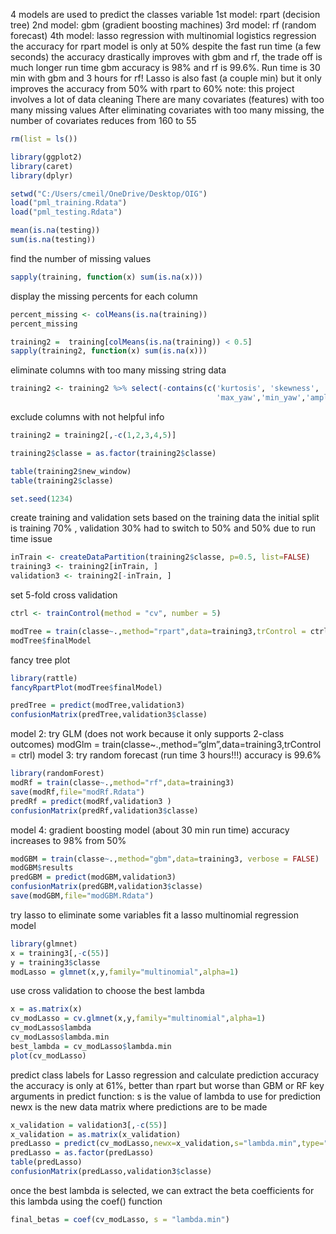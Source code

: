  4 models are used to predict the classes variable
 1st model: rpart (decision tree)
 2nd model: gbm (gradient boosting machines)
 3rd model: rf (random forecast)
 4th model: lasso regression with multinomial logistics regression
 the accuracy for rpart model is only at 50% despite the fast run time (a few seconds)
 the accuracy drastically improves with gbm and rf, the trade off is much longer run time
 gbm accuracy is 98% and rf is 99.6%. Run time is 30 min with gbm and 3 hours for rf!
 Lasso is also fast (a couple min) but it only improves the accuracy from 50% with rpart to 60%
 note: this project involves a lot of data cleaning 
 There are many covariates (features) with too many missing values
 After eliminating covariates with too many missing, 
 the number of covariates reduces from 160 to 55

```{r}
rm(list = ls())

library(ggplot2)
library(caret)
library(dplyr)

setwd("C:/Users/cmeil/OneDrive/Desktop/OIG")
load("pml_training.Rdata")
load("pml_testing.Rdata")

mean(is.na(testing))
sum(is.na(testing))
```

 find the number of missing values

```{r}
sapply(training, function(x) sum(is.na(x)))
```

 display the missing percents for each column

```{r}
percent_missing <- colMeans(is.na(training)) 
percent_missing

training2 =  training[colMeans(is.na(training)) < 0.5]
sapply(training2, function(x) sum(is.na(x)))
```

 eliminate columns with too many missing string data

```{r}
training2 <- training2 %>% select(-contains(c('kurtosis', 'skewness',
                                              'max_yaw','min_yaw','amplitude_yaw')))
```

 exclude columns with not helpful info

```{r}
training2 = training2[,-c(1,2,3,4,5)]

training2$classe = as.factor(training2$classe)

table(training2$new_window)
table(training2$classe)

set.seed(1234)
```

 create training and validation sets based on the training data
 the initial split is training 70% , validation 30%
 had to switch to 50% and 50% due to run time issue

```{r}
inTrain <- createDataPartition(training2$classe, p=0.5, list=FALSE)
training3 <- training2[inTrain, ]
validation3 <- training2[-inTrain, ]
```

 set 5-fold cross validation

```{r}
ctrl <- trainControl(method = "cv", number = 5)

modTree = train(classe~.,method="rpart",data=training3,trControl = ctrl)
modTree$finalModel
```

fancy tree plot

```{r}
library(rattle)
fancyRpartPlot(modTree$finalModel)

predTree = predict(modTree,validation3)
confusionMatrix(predTree,validation3$classe)
```

 model 2: try GLM (does not work because it only supports 2-class outcomes)
modGlm = train(classe~.,method="glm",data=training3,trControl = ctrl)
 model 3: try random forecast (run time 3 hours!!!)
 accuracy is 99.6%

```{r}
library(randomForest)
modRf = train(classe~.,method="rf",data=training3)
save(modRf,file="modRf.Rdata")
predRf = predict(modRf,validation3 )
confusionMatrix(predRf,validation3$classe)
```

 model 4: gradient boosting model (about 30 min run time)
 accuracy increases to 98% from 50%

```{r}
modGBM = train(classe~.,method="gbm",data=training3, verbose = FALSE)
modGBM$results
predGBM = predict(modGBM,validation3)
confusionMatrix(predGBM,validation3$classe)
save(modGBM,file="modGBM.Rdata")
```

 try lasso to eliminate some variables
 fit a lasso multinomial regression model

```{r}
library(glmnet)
x = training3[,-c(55)]
y = training3$classe
modLasso = glmnet(x,y,family="multinomial",alpha=1)
```

 use cross validation to choose the best lambda

```{r}
x = as.matrix(x)
cv_modLasso = cv.glmnet(x,y,family="multinomial",alpha=1)
cv_modLasso$lambda
cv_modLasso$lambda.min
best_lambda = cv_modLasso$lambda.min
plot(cv_modLasso)
```

 predict class labels for Lasso regression and calculate prediction accuracy
 the accuracy is only at 61%, better than rpart but worse than GBM or RF
 key arguments in predict function: s is the value of lambda to use for prediction
 newx is the new data matrix where predictions are to be made

```{r}
x_validation = validation3[,-c(55)]
x_validation = as.matrix(x_validation)
predLasso = predict(cv_modLasso,newx=x_validation,s="lambda.min",type="class")
predLasso = as.factor(predLasso)
table(predLasso)
confusionMatrix(predLasso,validation3$classe)
```

 once the best lambda is selected, we can extract the beta coefficients 
 for this lambda using the coef() function

```{r}
final_betas = coef(cv_modLasso, s = "lambda.min")
```


